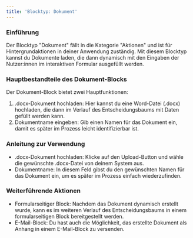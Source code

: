 ```yaml
---
title: 'Blocktyp: Dokument'
---
```


### Einführung

Der Blocktyp "Dokument" fällt in die Kategorie "Aktionen" und ist für Hintergrundaktionen in deiner Anwendung zuständig. Mit diesem Blocktyp kannst du Dokumente laden, die dann dynamisch mit den Eingaben der Nutzer\:innen im interaktiven Formular ausgefüllt werden.

### Hauptbestandteile des Dokument-Blocks

Der Dokument-Block bietet zwei Hauptfunktionen:

1. .docx-Dokument hochladen: Hier kannst du eine Word-Datei (.docx) hochladen, die dann im Verlauf des Entscheidungsbaums mit Daten gefüllt werden kann.
2. Dokumentname eingeben: Gib einen Namen für das Dokument ein, damit es später im Prozess leicht identifizierbar ist.

### Anleitung zur Verwendung

* .docx-Dokument hochladen: Klicke auf den Upload-Button und wähle die gewünschte .docx-Datei von deinem System aus.
* Dokumentname: In diesem Feld gibst du den gewünschten Namen für das Dokument ein, um es später im Prozess einfach wiederzufinden.

### Weiterführende Aktionen

* Formularseitiger Block: Nachdem das Dokument dynamisch erstellt wurde, kann es im weiteren Verlauf des Entscheidungsbaums in einem formularseitigen Block bereitgestellt werden.
* E-Mail-Block: Du hast auch die Möglichkeit, das erstellte Dokument als Anhang in einem E-Mail-Block zu versenden.
